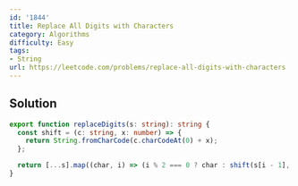 ```yaml
---
id: '1844'
title: Replace All Digits with Characters
category: Algorithms
difficulty: Easy
tags:
- String
url: https://leetcode.com/problems/replace-all-digits-with-characters
---
```


## Solution

```typescript filename="solution.ts" copy
export function replaceDigits(s: string): string {
  const shift = (c: string, x: number) => {
    return String.fromCharCode(c.charCodeAt(0) + x);
  };

  return [...s].map((char, i) => (i % 2 === 0 ? char : shift(s[i - 1], +char))).join('');
}
```

